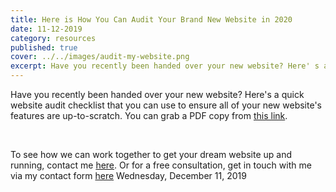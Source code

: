 ```yaml
---
title: Here is How You Can Audit Your Brand New Website in 2020
date: 11-12-2019
category: resources
published: true
cover: ../../images/audit-my-website.png
excerpt: Have you recently been handed over your new website? Here' s a quick website audit checklist that you can use to ensure all of your new website's features are up-to-scratch.
---
```


Have you recently been handed over your new website? Here's a quick website audit checklist that you can use to ensure all of your new website's features are up-to-scratch. You can grab a PDF copy from [this link](https://drive.google.com/open?id=1zYVVjeIwcHxPJKJWKAFOUlo0KdERwjRL). ⁠

<br/>

To see how we can work together to get your dream website up and running, contact me [here](mailto:mrobinsonwebdev@gmail.com). Or for a free consultation, get in touch with me via my contact form [here](/)
Wednesday, December 11, 2019